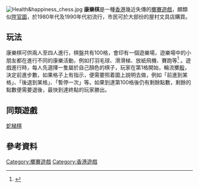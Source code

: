 {{Otheruses|康樂球|subject=使用紙棋盤的康樂棋|other=玩法類似[[撞球|桌球]]的運動}}
[[File:Health&happiness_chess.jpg|thumb]]
'''康樂棋'''是一種[[香港|香港]]幾近失傳的[[擲賽遊戲|擲賽遊戲]]，頗類似[[陞官圖|陞官圖]]，於1980年代及1990年代初流行，市民可於大部份的屋村文具店購買。

==玩法==
康樂棋可供兩人至四人進行，棋盤共有100格，會印有一個遊樂場，遊樂場中的小朋友都在進行不同的康樂活動，例如打羽毛球、滑滑梯、放紙飛機、賽跑等<ref>{{Cite web |url=http://www.metropop.com.hk/%E7%B4%99%E4%B8%8A%E4%B9%8B%E6%A8%82-%E5%85%AB%E5%A4%A7%E6%87%B7%E8%88%8A%E6%A1%8C%E9%81%8A |title=紙上之樂 八大懷舊桌遊 - 康樂棋 |access-date=2019-11-28 |archive-date=2020-10-24 |archive-url=https://web.archive.org/web/20201024091308/https://www.metropop.com.hk/%E7%B4%99%E4%B8%8A%E4%B9%8B%E6%A8%82-%E5%85%AB%E5%A4%A7%E6%87%B7%E8%88%8A%E6%A1%8C%E9%81%8A |dead-url=yes }}</ref> 。遊戲進行時，每人先選擇一隻屬於自己顏色的棋子，玩家在第1格開始，輪流擲[[骰|骰]]，決定前進步數，如果格子上有指示，便需要照着圖上說明去做，例如「前進到某格」、「後退到某格」、「暫停一次」等。如果到達第100格後仍有剩餘點數，剩餘的點數便需要退後，最快到達終點的玩家勝出。

==同類遊戲==
[[蛇梯棋|蛇梯棋]]

==參考資料==
{{reflist}}

[[Category:擲賽遊戲|Category:擲賽遊戲]]
[[Category:香港遊戲|Category:香港遊戲]]